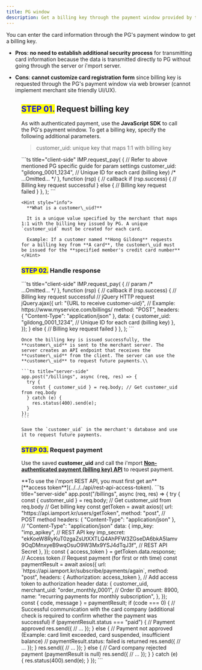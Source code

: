 ```yaml
---
title: PG window
description: Get a billing key through the payment window provided by the PG.
---
```



You can enter the card information through the PG's payment window to get a billing key.

- **Pros**: **no need to establish additional security process** for transmitting card information
  because the data is transmitted directly to PG without going through the server or i'mport server.

- **Cons**: **cannot customize card registration form** since billing key is requested
  through the PG's payment window via web browser (cannot implement merchant site friendly UI/UX).

<Figure src="/gitbook-assets/en/image (122).png" caption="Sample PG's window for card info entry" />

## <mark style="color:blue;">**STEP 01.**</mark> Request billing key

As with authenticated payment, use the **JavaScript SDK** to call the PG's payment window.
To get a billing key, specify the following additional parameters.

> customer\_uid: unique key that maps 1:1 with billing key

<Tabs>
  <Tab title="JavaScript">
    ```ts title="client-side"
    IMP.request_pay(
      {
        // Refer to above mentioned PG specific guide for param settings
        customer_uid: "gildong_0001_1234", // Unique ID for each card (billing key)
        /* ...Omitted... */
      },
      function (rsp) {
        // callback
        if (rsp.success) {
          // Billing key request successful
        } else {
          // Billing key request failed
        }
      },
    );
    ```

    <Hint style="info">
      **What is a customer\_uid?**

      It is a unique value specified by the merchant that maps 1:1 with the billing key issued by PG. A unique `customer_uid` must be created for each card.

      Example: If a customer named **Hong Gildong** requests for a billing key from **A card**, the customer\_uid must be issued for the **specified member's credit card number**
    </Hint>
  </Tab>
</Tabs>

### <mark style="color:blue;">**STEP 02.**</mark> Handle response

<Tabs>
  <Tab title="JavaScript">
    ```ts title="client-side"
    IMP.request_pay(
      {
        // param
        /* ...Omitted... */
      },
      function (rsp) {
        // callback
        if (rsp.success) {
          // Billing key request successful
          // jQuery HTTP request
          jQuery.ajax({
            url: "{URL to receive customer-uid}", // Example: https://www.myservice.com/billings/
            method: "POST",
            headers: { "Content-Type": "application/json" },
            data: {
              customer_uid: "gildong_0001_1234", // Unique ID for each card (billing key)
            },
          });
        } else {
          // Billing key request failed
        }
      },
    );
    ```

    Once the billing key is issued successfully, the **customer\_uid** is sent to the merchant server. The server creates an API endpoint that receives the **customer\_uid** from the client. The server can use the **customer\_uid** to request future payments.\\

    ```ts title="server-side"
    app.post("/billings", async (req, res) => {
      try {
        const { customer_uid } = req.body; // Get customer_uid from req.body
      } catch (e) {
        res.status(400).send(e);
      }
    });
    ```

    Save the `customer_uid` in the merchant's database and use it to request future payments.
  </Tab>
</Tabs>

### <mark style="color:blue;">**STEP 03.**</mark> Request payment

Use the saved **customer\_uid** and call the i'mport
[**Non-authenticated payment (billing key) API**](../../../api/api/api) to request payment.

<Hint style="success">
  **To use the i'mport REST API, you must first get an** [**access token**](../../../api/rest-api-access-token).
</Hint>

<Tabs>
  <Tab title="Node.js">
    ```ts title="server-side"
    app.post("/billings", async (req, res) => {
      try {
        const { customer_uid } = req.body; // Get customer_uid from req.body
        // Get billing key
        const getToken = await axios({
          url: "https://api.iamport.kr/users/getToken",
          method: "post", // POST method
          headers: { "Content-Type": "application/json" }, // "Content-Type": "application/json"
          data: {
            imp_key: "imp_apikey", // REST API key
            imp_secret:
              "ekKoeW8RyKuT0zgaZsUtXXTLQ4AhPFW3ZGseDA6bkA5lamv9OqDMnxyeB9wqOsuO9W3Mx9YSJ4dTqJ3f", // REST API Secret
          },
        });
        const { access_token } = getToken.data.response; // Access token
        // Request payment (for first or nth time)
        const paymentResult = await axios({
          url: `https://api.iamport.kr/subscribe/payments/again`,
          method: "post",
          headers: { Authorization: access_token }, // Add access token to authorization header
          data: {
            customer_uid,
            merchant_uid: "order_monthly_0001", // Order ID
            amount: 8900,
            name: "recurring payments for monthly subscription",
          },
        });
        const { code, message } = paymentResult;
        if (code === 0) {
          // Successful communication with the card company (additional check is required to confirm whether the payment was successful)
          if (paymentResult.status === "paid") {
            // Payment approved
            res.send({
              // ...
            });
          } else {
            // Payment not approved (Example: card limit exceeded, card suspended, insufficient balance)
            // paymentResult.status: failed is returned
            res.send({
              // ...
            });
          }
          res.send({
            // ...
          });
        } else {
          // Card company rejected payment (paymentResult is null)
          res.send({
            // ...
          });
        }
      } catch (e) {
        res.status(400).send(e);
      }
    });
    ```
  </Tab>
</Tabs>
